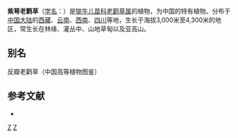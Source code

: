 {{Speciesbox 
| taxon = Geranium refractoides
| authority = Pax et Hoffm.
}}
'''紫萼老鹳草'''（[[学名|学名]]：{{lang|la|''Geranium refractoides''}}）是[[牻牛儿苗科|牻牛儿苗科]][[老鹳草属|老鹳草属]]的植物，为中国的特有植物。分布于[[中国大陆|中国大陆]]的[[西藏|西藏]]、[[云南|云南]]、[[西南|西南]]、[[四川|四川]]等地，生长于海拔3,000米至4,300米的地区，常生长在林缘、灌丛中、山地草甸以及亚高山。

== 别名 ==
反瓣老鹳草（中国高等植物图鉴）

== 参考文献 ==
<div class="references-small">
* {{cite web| url =http://www.bioinfo.cn/db05/KmzwSpecies.php?action=view&id=9720| title =紫萼老鹳草| work =《中国高等植物数据库全库》| publisher =中国科学院微生物研究所| author =昆明植物研究所| accessdate =2009-02-24| deadurl =yes| archiveurl =https://web.archive.org/web/20160305053911/http://www.bioinfo.cn/db05/KmzwSpecies.php?action=view&id=9720| archivedate =2016-03-05}}
</div>
{{Taxonbar}}

[[Category:老鹳草属|Z]]
[[Category:中國特有植物|Z]]